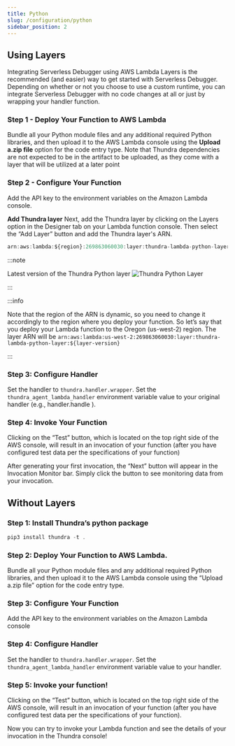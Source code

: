```yaml
---
title: Python
slug: /configuration/python
sidebar_position: 2
---
```


## Using Layers
Integrating Serverless Debugger using AWS Lambda Layers is the recommended (and easier) way to get started with Serverless Debugger. 
Depending on whether or not you choose to use a custom runtime, you can integrate Serverless Debugger with no code changes 
at all or just by wrapping your handler function.

### Step 1 - Deploy Your Function to AWS Lambda
Bundle all your Python module files and any additional required Python libraries, and then
upload it to the AWS Lambda console using the **Upload a.zip file** option for the code entry type.
Note that Thundra dependencies are not expected to be in the artifact to be uploaded, as they
come with a layer that will be utilized at a later point

### Step 2 - Configure Your Function
Add the API key to the environment variables on the Amazon Lambda console.

**Add Thundra layer**
Next, add the Thundra layer by clicking on the Layers option in the Designer tab on your
Lambda function console. Then select the “Add Layer” button and add the Thundra layer's ARN.

```jsx
arn:aws:lambda:${region}:269863060030:layer:thundra-lambda-python-layer:${latest-version} 
```

:::note

Latest version of the Thundra Python layer  ![Thundra Python Layer](https://img.shields.io/endpoint.svg?url=https://thundra-layer-python-svd2fu4gtfa3.runkit.sh/) 

:::

:::info

Note that the region of the ARN is dynamic, so you need to change it accordingly to 
the region where you deploy your function. So let’s say that you deploy your Lambda
 function to the Oregon (us-west-2) region. The layer ARN 
 will be ```arn:aws:lambda:us-west-2:269863060030:layer:thundra-lambda-python-layer:${layer-version}```

:::

### Step 3: Configure Handler
Set the handler to ```thundra.handler.wrapper```. Set the
```thundra_agent_lambda_handler``` environment variable value to your original handler
(e.g., handler.handle ).


### Step 4: Invoke Your Function

Clicking on the “Test” button, which is located on the top right side of the AWS console, will result
in an invocation of your function (after you have configured test data per the specifications of
your function)

After generating your first invocation, the “Next” button will appear in the Invocation Monitor bar.
Simply click the button to see monitoring data from your invocation.

## Without Layers

### Step 1:  Install Thundra’s python package

```jsx
pip3 install thundra -t .
```

### Step 2: Deploy Your Function to AWS Lambda.
Bundle all your Python module files and any additional required Python libraries, and then
upload it to the AWS Lambda console using the “Upload a.zip file” option for the code entry type.

### Step 3: Configure Your Function
Add the API key to the environment variables on the Amazon Lambda console

### Step 4: Configure Handler
Set the handler to ```thundra.handler.wrapper```. Set the ```thundra_agent_lambda_handler```
environment variable value to your handler.

### Step 5: Invoke your function!
Clicking on the “Test” button, which is located on the top right side of the AWS console, will result
in an invocation of your function (after you have configured test data per the specifications of
your function).

Now you can try to invoke your Lambda function and see the details of your invocation in the
Thundra console!